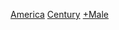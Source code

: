 {{portal|美國|歷史|人物}}
{{Container category}}
[[Category:依國籍劃分的各世紀男演員|America]]
[[Category:美国男演员|Century]]
[[Category:各世纪美国演员|+Male]]